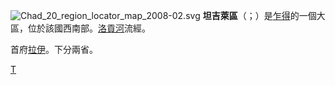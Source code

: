 [[File:Chad_20_region_locator_map_2008-02.svg|right]]
'''坦吉萊區'''（{{lang-ar|منطقة تانجلي}}；{{lang-fr|Région du Tandjilé}}）是[[乍得|乍得]]的一個大區，位於該國西南部。[[洛貢河|洛貢河]]流經。

首府[[拉伊|拉伊]]。下分兩省。

{{查德行政區劃}}

[[Category:乍得行政區劃|T]]